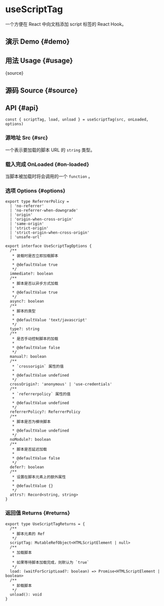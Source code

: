 # useScriptTag


<HooksType category="Element" />

一个方便在 React 中向文档添加 script 标签的 React Hook。

## 演示 Demo \{#demo}


<App />

## 用法 Usage \{#usage}


<RawCode>{source}</RawCode>

## 源码 Source \{#source}


<Source />

## API \{#api}

```tsx
const { scriptTag, load, unload } = useScriptTag(src, onLoaded, options)
```

### 源地址 Src \{#src}

一个表示要加载的脚本 URL 的 `string` 类型。

### 载入完成 OnLoaded \{#on-loaded}

当脚本被加载时将会调用的一个 `function` 。

### 选项 Options \{#options}

```tsx
export type ReferrerPolicy =
  | 'no-referrer'
  | 'no-referrer-when-downgrade'
  | 'origin'
  | 'origin-when-cross-origin'
  | 'same-origin'
  | 'strict-origin'
  | 'strict-origin-when-cross-origin'
  | 'unsafe-url'

export interface UseScriptTagOptions {
  /**
   * 装载时是否立即加载脚本
   *
   * @defaultValue true
   */
  immediate?: boolean
  /**
   * 脚本是否以异步方式加载
   *
   * @defaultValue true
   */
  async?: boolean
  /**
   * 脚本的类型
   *
   * @defaultValue 'text/javascript'
   */
  type?: string
  /**
   * 是否手动控制脚本的加载
   *
   * @defaultValue false
   */
  manual?: boolean
  /**
   * `crossorigin` 属性的值
   *
   * @defaultValue undefined
   */
  crossOrigin?: 'anonymous' | 'use-credentials'
  /**
   * `referrerpolicy` 属性的值
   *
   * @defaultValue undefined
   */
  referrerPolicy?: ReferrerPolicy
  /**
   * 脚本是否为模块脚本
   *
   * @defaultValue undefined
   */
  noModule?: boolean
  /**
   * 脚本是否延迟加载
   *
   * @defaultValue false
   */
  defer?: boolean
  /**
   * 设置在脚本元素上的额外属性
   *
   * @defaultValue {}
   */
  attrs?: Record<string, string>
}
```

### 返回值 Returns \{#returns}

```tsx
export type UseScriptTagReturns = {
  /**
   * 脚本元素的 Ref
   */
  scriptTag: MutableRefObject<HTMLScriptElement | null>
  /**
   * 加载脚本
   *
   * 如果等待脚本加载完成，则默认为 `true`
   */
  load: (waitForScriptLoad?: boolean) => Promise<HTMLScriptElement | boolean>
  /**
   * 卸载脚本
   */
  unload(): void
}
```
